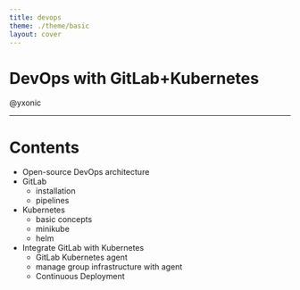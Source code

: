 ```yaml
---
title: devops
theme: ./theme/basic
layout: cover
---
```


# DevOps with GitLab+Kubernetes

@yxonic

---

# Contents

- Open-source DevOps architecture
- GitLab
  - installation
  - pipelines
- Kubernetes
  - basic concepts
  - minikube
  - helm
- Integrate GitLab with Kubernetes
  - GitLab Kubernetes agent
  - manage group infrastructure with agent
  - Continuous Deployment
